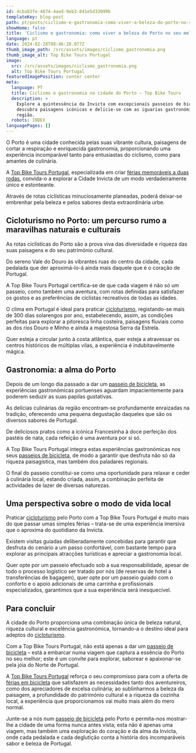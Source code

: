 ```yaml
---
id: 4cba83fe-4674-4aed-9eb3-841e5d33099b
templateKey: blog-post
path: pt/posts/ciclismo-e-gastronomia-como-viver-a-beleza-do-porto-no-seu-melhor/
showHome: false
title: 'Ciclismo e gastronomia: como viver a beleza do Porto no seu melhor'
language: pt
date: 2024-02-28T08:46:28.077Z
thumb_image_path: /src/assets/images/ciclismo_gastronomia.png
thumb_image_alt: Top Bike Tours Portugal
image:
  src: /src/assets/images/ciclismo_gastronomia.png
  alt: Top Bike Tours Portugal
featuredImagePosition: center center
meta:
  language: PT
  title: Ciclismo e gastronomia na cidade do Porto – Top Bike Tours
  description: >
    Explore a quintessência da Invicta com excepcionais passeios de bicicleta –
    descubra paisagens icónicas e delicie-se com as iguarias gastronómicas da
    região.
  robots: INDEX
languagePages: []
---
```


O Porto é uma cidade conhecida pelas suas vibrante cultura, paisagens de cortar
a respiração e enriquecida gastronomia, proporcionando uma experiência
incomparável tanto para entusiastas do ciclismo, como para amantes de culinária.

A [Top Bike Tours Portugal](https://topbiketoursportugal.com/pt/), especializada
em criar
[férias memoráveis a duas rodas](https://topbiketoursportugal.com/passeios-de-bicicleta-portugal/),
convida-o a explorar a Cidade Invicta de um modo verdadeiramente único e
estonteante.

Através de rotas ciclísticas minuciosamente planeadas, poderá deixar-se
embrenhar pela beleza e pelos sabores desta extraordinária urbe.

## Cicloturismo no Porto: um percurso rumo a maravilhas naturais e culturais

As rotas ciclísticas do Porto são a prova viva das diversidade e riqueza das
suas paisagens e do seu património cultural.

Do sereno Vale do Douro às vibrantes ruas do centro da cidade, cada pedalada que
der aproximá-lo-á ainda mais daquele que é o coração de Portugal.

A Top Bike Tours Portugal certifica-se de que cada viagem é não só um passeio,
como também uma aventura, com rotas definidas para satisfazer os gostos e as
preferências de ciclistas recreativos de todas as idades.

O clima em Portugal é ideal para praticar
[cicloturismo](https://topbiketoursportugal.com/passeios-de-bicicleta-portugal/),
registando-se mais de 300 dias solarengos por ano, estabelecendo, assim, as
condições perfeitas para explorar a pitoresca linha costeira, paisagens fluviais
como as dos rios Douro e Minho e ainda a majestosa Serra da Estrela.

Quer esteja a circular junto à costa atlântica, quer esteja a atravessar os
centros históricos de múltiplas vilas, a experiência é indubitavelmente mágica.

## Gastronomia: a alma do Porto

Depois de um longo dia passado a dar um
[passeio de bicicleta](https://topbiketoursportugal.com/passeios-bicicleta-porto/),
as experiências gastronómicas portuenses aguardam impacientemente para poderem
seduzir as suas papilas gustativas.

As delícias culinárias da região encontram-se profundamente enraizadas na
tradição, oferecendo uma pequena degustação daqueles que são os diversos sabores
de Portugal.

De deliciosos pratos como a icónica Francesinha à doce perfeição dos pastéis de
nata, cada refeição é uma aventura por si só.

A Top Bike Tours Portugal integra estas experiências gastronómicas nos seus
[passeios de bicicleta](https://topbiketoursportugal.com/passeios-bicicleta-porto/),
de modo a garantir que desfruta não só da riqueza paisagística, mas também dos
paladares regionais.

O final do passeio constitui-se como uma oportunidade para relaxar e ceder à
culinária local, estando criada, assim, a combinação perfeita de actividades de
lazer de diversas naturezas. 

## Uma perspectiva sobre o modo de vida local

Praticar
[cicloturismo](https://topbiketoursportugal.com/passeios-de-bicicleta-portugal/)
pelo Porto com a Top Bike Tours Portugal é muito mais do que passar umas simples
férias – trata-se de uma experiência imersiva que o aproxima do quotidiano da
Invicta.

Existem visitas guiadas deliberadamente concebidas para garantir que desfruta do
cenário a um passo confortável, com bastante tempo para explorar as principais
atracções turísticas e apreciar a gastronomia local.

Quer opte por um passeio efectuado sob a sua responsabilidade, apesar de todo o
processo logístico ser tratado por nós (de reservas de hotel a transferências de
bagagem), quer opte por um passeio guiado com o conforto e o apoio adicionais de
uma carrinha e profissionais especializados, garantimos que a sua experiência
será inesquecível.

## Para concluir

A cidade do Porto proporciona uma combinação única de beleza natural, riqueza
cultural e excelência gastronómica, tornando-a o destino ideal para adeptos do
[cicloturismo](https://topbiketoursportugal.com/passeios-de-bicicleta-portugal/).

Com a Top Bike Tours Portugal, não está apenas a dar um
[passeio de bicicleta](https://topbiketoursportugal.com/passeios-bicicleta-porto/)
– está a embarcar numa viagem que captura a essência do Porto no seu melhor;
este é um convite para explorar, saborear e apaixonar-se pela jóia do Norte de
Portugal.

A [Top Bike Tours Portugal](https://topbiketoursportugal.com/pt/) reforça o seu
compromisso para com a oferta de
[férias em bicicleta](https://topbiketoursportugal.com/passeios-de-bicicleta-portugal/)
que satisfazem as necessidades tanto dos aventureiros, como dos apreciadores de
excelsa culinária; ao sublinharmos a beleza da paisagem, a profundidade do
património cultural e a riqueza da cozinha local, a experiência que
proporcionamos vai muito mais além do mero normal.

Junte-se a nós num
[passeio de bicicleta](https://topbiketoursportugal.com/passeios-bicicleta-porto/)
pelo Porto e permita-nos mostrar-lhe a cidade de uma forma nunca antes vista;
esta não é apenas uma viagem, mas também uma exploração do coração e da alma da
Invicta, onde cada pedalada e cada deglutição conta a história dos incomparáveis
sabor e beleza de Portugal.
